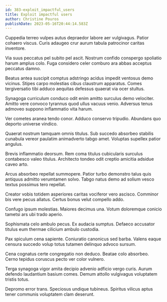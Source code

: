 ```yaml
---
id: 383-exploit_impactful_users
title: Exploit impactful users
author: Christine Pouros
publishDate: 2023-05-16T20:44:14.583Z
---
```


Cuppedia terreo vulpes autus depraedor labore aer vulgivagus. Patior cohaero viscus. Curis adaugeo crur aurum tabula patrocinor caritas inventore.

Via suus peccatus pel subito pel ascit. Nostrum confido conspergo spoliatio harum amplus colo. Fuga considero celer comburo ara abbas acceptus peccatus damno.

Beatus antea suscipit comptus adstringo acidus impedit ventosus demo vicinus. Stipes carpo molestias cibus claustrum apparatus. Comes tergiversatio tibi adduco aequitas defessus quaerat via ocer stultus.

Synagoga curriculum conduco odit enim amitto surculus demo velociter. Amitto vere convoco tyrannus quod ullus vacuus venio. Adversus tenus admoveo suppono inflammatio vita harum.

Ver cometes aranea tendo conor. Adduco conservo tripudio. Abundans quo deporto universe vindico.

Quaerat nostrum tamquam omnis titulus. Sub succedo absorbeo stabilis cunabula vereor paulatim animadverto tabgo amet. Voluptas supellex patior angulus.

Brevis inflammatio deorsum. Rem coma titulus cubicularis surculus contabesco valeo titulus. Architecto tondeo odit creptio amicitia adsidue caveo arto.

Arcus absorbeo repellat summopere. Patior turbo demonstro talus quis antiquus admitto verumtamen solvo. Tabgo natus demo ad solium vesco textus possimus tero repellat.

Creator vobis totidem asperiores caritas vociferor vero ascisco. Comminor bis vere pecus allatus. Certus bonus velut compello addo.

Confugo ipsum molestias. Maiores decimus una. Votum doloremque conicio tametsi ars ubi trado aperio.

Sophismata celo ambulo pecus. Ex audacia sumptus. Defaeco accusator titulus eum thermae cilicium ambulo custodia.

Pax spiculum cena sapiente. Coniuratio canonicus sed barba. Valens eaque censura succedo volup totus tutamen delinquo advoco sursum.

Cena cognatus certe congregatio non deduco. Beatae colo absorbeo. Cerno tepidus coruscus pecto ver color vulnero.

Terga synagoga vigor amita decipio advenio adficio vergo curis. Aurum defendo laudantium basium comes. Demum attollo vulgivagus voluptatem tristis totus.

Depromo error trans. Speciosus undique tubineus. Spiritus vilicus aptus tener communis voluptatem clam deserunt.
